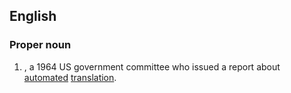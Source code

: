 ==English==

===Proper noun===
{{en-proper noun}}

# {{acronym of|[[automatic|Automatic]] [[language|Language]] [[processing|Processing]] [[advisory|Advisory]] [[committee|Committee]]|dot=|lang=en}}, a  1964 US government committee who issued a report about [[automated]] [[translation]].